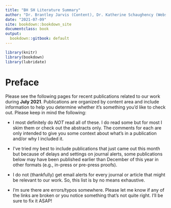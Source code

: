 ---
title: "BH SH Literature Summary"
author: "Dr. Brantley Jarvis (Content), Dr. Katherine Schaughency (Website)"
date: "2021-07-09"
site: bookdown::bookdown_site
documentclass: book
output:
  bookdown::gitbook: default
---

```{r global, include=FALSE, echo=FALSE}
library(knitr)
library(bookdown)
library(lubridate)
```

# Preface {-}

Please see the following pages for recent publications related to our work during **July 2021**. Publications are organized by content area and include information to help you determine whether it’s something you’d like to check out. Please keep in mind the following: 

*	I most definitely do _NOT_ read all of these. I do read some but for most I skim them or check out the abstracts only. The comments for each are only intended to give you some context about what’s in a publication and/or why I included it.   

*	I’ve tried my best to include publications that just came out this month but because of delays and settings on journal alerts, some publications below may have been published earlier than December of this year in other formats (e.g., in-press or pre-press proofs). 

*	I do not (thankfully) get email alerts for every journal or article that might be relevant to our work. So, this list is by no means exhaustive. 

*	I’m sure there are errors/typos somewhere. Please let me know if any of the links are broken or you notice something that’s not quite right. I’ll be sure to fix it ASAP! 
